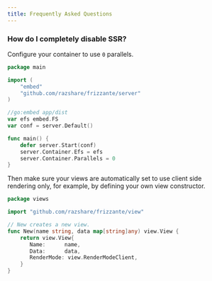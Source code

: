 ```yaml
---
title: Frequently Asked Questions
---
```


### How do I completely disable SSR?

Configure your container to use `0` parallels.

```go
package main

import (
    "embed"
    "github.com/razshare/frizzante/server"
)

//go:embed app/dist
var efs embed.FS
var conf = server.Default()

func main() {
    defer server.Start(conf)
    server.Container.Efs = efs
    server.Container.Parallels = 0
}
```

Then make sure your views are automatically set to use client side rendering only, for example, 
by defining your own view constructor.

```go
package views

import "github.com/razshare/frizzante/view"

// New creates a new view.
func New(name string, data map[string]any) view.View {
    return view.View{
       Name:      name,
       Data:      data,
       RenderMode: view.RenderModeClient,
    }
}
```